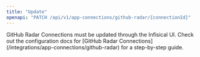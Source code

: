 ```yaml
---
title: "Update"
openapi: "PATCH /api/v1/app-connections/github-radar/{connectionId}"
---
```


<Note>
    GitHub Radar Connections must be updated through the Infisical UI.
    Check out the configuration docs for [GitHub Radar Connections](/integrations/app-connections/github-radar) for a step-by-step
    guide.
</Note>
